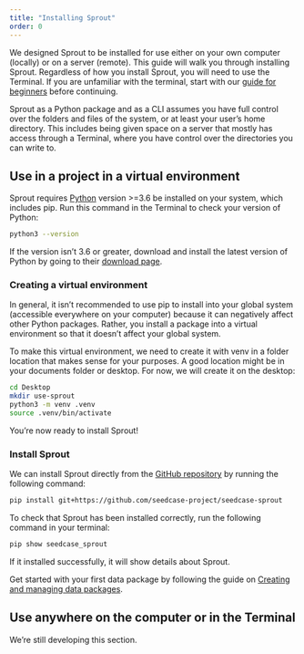 ```yaml
---
title: "Installing Sprout"
order: 0
---
```


We designed Sprout to be installed for use either on your own computer
(locally) or on a server (remote). This guide will walk you through
installing Sprout. Regardless of how you install Sprout, you will need
to use the Terminal. If you are unfamiliar with the terminal, start with our
[guide for beginners]() before continuing.

<!-- TODO: this callout might need to be its own include, since other docs will use it too -->

::: callout-important
Sprout as a Python package and as a CLI assumes you have full control
over the folders and files of the system, or at least your user's home
directory. This includes being given space on a server that mostly has
access through a Terminal, where you have control over the directories
you can write to.
:::

## Use in a project in a virtual environment

Sprout requires [Python](https://www.python.org/downloads/) version
\>=3.6 be installed on your system, which includes pip. Run this command
in the Terminal to check your version of Python:

``` bash
python3 --version
```

If the version isn't 3.6 or greater, download and install the latest
version of Python by going to their [download
page](https://www.python.org/downloads/).

### Creating a virtual environment

In general, it isn't recommended to use pip to install into your global
system (accessible everywhere on your computer) because it can
negatively affect other Python packages. Rather, you install a package
into a virtual environment so that it doesn't affect your global system.

To make this virtual environment, we need to create it with venv in a
folder location that makes sense for your purposes. A good location
might be in your documents folder or desktop. For now, we will create it
on the desktop:

``` bash
cd Desktop
mkdir use-sprout
python3 -m venv .venv
source .venv/bin/activate
```

<!-- TODO: Write instructions using Poetry as well -->

You're now ready to install Sprout!

### Install Sprout

We can install Sprout directly from the [GitHub
repository](https://github.com/seedcase-project/seedcase-sprout) by
running the following command:

``` bash
pip install git+https://github.com/seedcase-project/seedcase-sprout
```

To check that Sprout has been installed correctly, run the following
command in your terminal:

``` bash
pip show seedcase_sprout
```

If it installed successfully, it will show details about Sprout.

Get started with your first data package by following the guide on
[Creating and managing data packages](/docs/guide/packages.qmd).

## Use anywhere on the computer or in the Terminal

<!-- TODO: Finish this section -->

::: callout-warning
We're still developing this section.
:::
